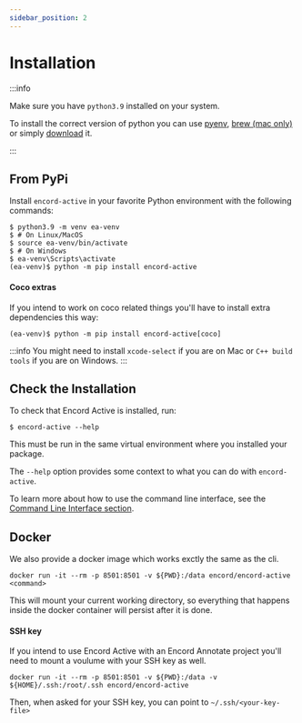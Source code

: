 ```yaml
---
sidebar_position: 2
---
```



# Installation

:::info

Make sure you have `python3.9` installed on your system.

To install the correct version of python you can use [pyenv](https://github.com/pyenv/pyenv), [brew (mac only)](https://formulae.brew.sh/formula/python@3.9) or simply [download](https://www.python.org/downloads) it.

:::

## From PyPi

Install `encord-active` in your favorite Python environment with the following commands:

```shell
$ python3.9 -m venv ea-venv
$ # On Linux/MacOS
$ source ea-venv/bin/activate
$ # On Windows
$ ea-venv\Scripts\activate
(ea-venv)$ python -m pip install encord-active

```

#### Coco extras

If you intend to work on coco related things you'll have to install extra dependencies this way:

```shell
(ea-venv)$ python -m pip install encord-active[coco]
```

:::info
You might need to install `xcode-select` if you are on Mac or `C++ build tools` if you are on Windows.
:::

## Check the Installation

To check that Encord Active is installed, run:

```shell
$ encord-active --help
```

This must be run in the same virtual environment where you installed your package.

The `--help` option provides some context to what you can do with `encord-active`.

To learn more about how to use the command line interface, see the [Command Line Interface section](/category/command-line-interface).

## Docker

We also provide a docker image which works exctly the same as the cli.

```shell
docker run -it --rm -p 8501:8501 -v ${PWD}:/data encord/encord-active <command>
```

This will mount your current working directory, so everything that happens inside the docker container will persist after it is done.

#### SSH key

If you intend to use Encord Active with an Encord Annotate project you'll need to mount a voulume with your SSH key as well.

```shell
docker run -it --rm -p 8501:8501 -v ${PWD}:/data -v ${HOME}/.ssh:/root/.ssh encord/encord-active
```

Then, when asked for your SSH key, you can point to `~/.ssh/<your-key-file>`

